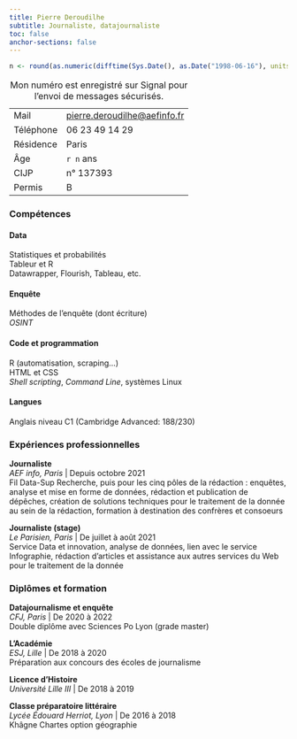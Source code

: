 ```yaml
---
title: Pierre Deroudilhe
subtitle: Journaliste, datajournaliste
toc: false
anchor-sections: false
---
```


```r
n <- round(as.numeric(difftime(Sys.Date(), as.Date("1998-06-16"), units = "days")) / 365)
```


|           |                                |
|-----------|--------------------------------|
| Mail      | <pierre.deroudilhe@aefinfo.fr> |
| Téléphone | 06 23 49 14 29                 |
| Résidence | Paris                          |
| Âge       | `r n` ans                      |
| CIJP      | n° 137393                      |
| Permis    | B                              |

: Mon numéro est enregistré sur Signal pour l'envoi de messages sécurisés.

### Compétences

#### Data

Statistiques et probabilités\
Tableur et R\
Datawrapper, Flourish, Tableau, etc.

#### Enquête

Méthodes de l'enquête (dont écriture)\
*OSINT*\

#### Code et programmation

R (automatisation, scraping...)\
HTML et CSS\
*Shell scripting*, *Command Line*, systèmes Linux

#### Langues

Anglais niveau C1 (Cambridge Advanced: 188/230)

### Expériences professionnelles

**Journaliste**\
*AEF info, Paris* \| Depuis octobre 2021\
Fil Data-Sup Recherche, puis pour les cinq pôles de la rédaction : enquêtes, analyse et mise en forme de données, rédaction et publication de dépêches, création de solutions techniques pour le traitement de la donnée au sein de la rédaction, formation à destination des confrères et consoeurs

**Journaliste (stage)**\
*Le Parisien, Paris* \| De juillet à août 2021\
Service Data et innovation, analyse de données, lien avec le service Infographie, rédaction d'articles et assistance aux autres services du Web pour le traitement de la donnée

### Diplômes et formation

**Datajournalisme et enquête**\
*CFJ, Paris* \| De 2020 à 2022\
Double diplôme avec Sciences Po Lyon (grade master)

**L'Académie**\
*ESJ, Lille* \| De 2018 à 2020\
Préparation aux concours des écoles de journalisme

**Licence d'Histoire**\
*Université Lille III* \| De 2018 à 2019

**Classe préparatoire littéraire**\
*Lycée Édouard Herriot, Lyon* \| De 2016 à 2018\
Khâgne Chartes option géographie
